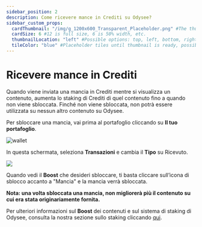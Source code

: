 ```yaml
---
sidebar_position: 2
description: Come ricevere mance in Crediti su Odysee?
sidebar_custom_props:
  cardThumbnail: "/img/g_1200x600_Transparent_Placeholder.png" #The thumbnail on the category card.
  cardSize: 6 #12 is full size, 6 is 50% width, etc.
  thumbnailLocation: "left" #Possible options: top, left, bottom, right, none
  tileColor: "blue" #Placeholder tiles until thumbnail is ready, possible options: blue, cream, darkpurple, lightpurple, mauve, orange, pink, none
---
```


# Ricevere mance in Crediti

Quando viene inviata una mancia in Crediti mentre si visualizza un contenuto, aumenta lo staking di Crediti di quel contenuto fino a quando non viene sbloccata. Finché non viene sbloccata, non potrà essere utilizzata su nessun altro contenuto su Odysee.

Per sbloccare una mancia, vai prima al portafoglio cliccando su **Il tuo portafoglio**.

![wallet](https://thumbs.odycdn.com/e6e0da12567980d225af59fdfb317f86.webp)

In questa schermata, seleziona **Transazioni** e cambia il **Tipo** su Ricevuto.

![](/img/en/odysee-monetization9.png)

Quando vedi il **Boost** che desideri sbloccare, ti basta cliccare sull’icona di sblocco accanto a "Mancia" e la mancia verrà sbloccata.

**Nota: una volta sbloccata una mancia, non migliorerà più il contenuto su cui era stata originariamente fornita.**

Per ulteriori informazioni sul **Boost** dei contenuti e sul sistema di staking di Odysee, consulta la nostra sezione sullo staking cliccando [qui](https://help.odysee.tv/it/category-blockchain/category-staking/naming).
